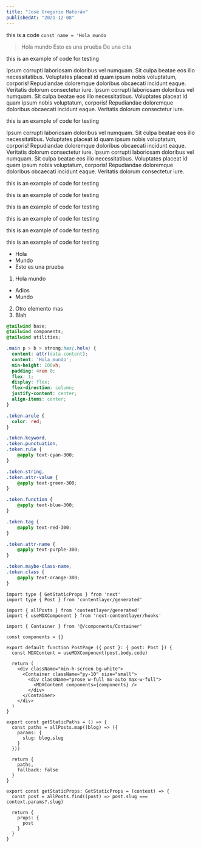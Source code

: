 ```yaml
---
title: "José Gregorio Materán"
publishedAt: "2021-12-08"
---
```


this is a code ``const name = 'Hola mundo`` 

> Hola mundo
> Esto es una prueba
> De una cita

this is an example of code for testing 

Ipsum corrupti laboriosam doloribus vel numquam. Sit culpa beatae eos illo necessitatibus. Voluptates placeat id quam ipsum nobis voluptatum, corporis! Repudiandae doloremque doloribus obcaecati incidunt eaque. Veritatis dolorum consectetur iure.
Ipsum corrupti laboriosam doloribus vel numquam. Sit culpa beatae eos illo necessitatibus. Voluptates placeat id quam ipsum nobis voluptatum, corporis! Repudiandae doloremque doloribus obcaecati incidunt eaque. Veritatis dolorum consectetur iure.

this is an example of code for testing

Ipsum corrupti laboriosam doloribus vel numquam. Sit culpa beatae eos illo necessitatibus. Voluptates placeat id quam ipsum nobis voluptatum, corporis! Repudiandae doloremque doloribus obcaecati incidunt eaque. Veritatis dolorum consectetur iure.
Ipsum corrupti laboriosam doloribus vel numquam. Sit culpa beatae eos illo necessitatibus. Voluptates placeat id quam ipsum nobis voluptatum, corporis! Repudiandae doloremque doloribus obcaecati incidunt eaque. Veritatis dolorum consectetur iure.

this is an example of code for testing

this is an example of code for testing

this is an example of code for testing

this is an example of code for testing

this is an example of code for testing

this is an example of code for testing

* Hola
* Mundo
* Esto es una prueba

1. Hola mundo
  * Adios
  * Mundo
2. Otro elemento mas
3. Blah 

```css {2-3}
@tailwind base;
@tailwind components;
@tailwind utilities;

.main p > b > strong:has(.hola) {
  content: attr(data-content);
  content: 'Hola mundo';
  min-height: 100vh;
  padding: 4rem 0;
  flex: 1;
  display: flex;
  flex-direction: column;
  justify-content: center;
  align-items: center;
}

.token.arule {
  color: red;
}

.token.keyword,
.token.punctuation,
.token.rule {
	@apply text-cyan-300;
}

.token.string,
.token.attr-value {
	@apply text-green-300;
}

.token.function {
	@apply text-blue-300;
}

.token.tag {
	@apply text-red-300;
}

.token.attr-name {
	@apply text-purple-300;
}

.token.maybe-class-name,
.token.class {
	@apply text-orange-300;
}
```

```tsx
import type { GetStaticProps } from 'next'
import type { Post } from 'contentlayer/generated'

import { allPosts } from 'contentlayer/generated'
import { useMDXComponent } from 'next-contentlayer/hooks'

import { Container } from '@/components/Container'

const components = {}

export default function PostPage ({ post }: { post: Post }) {
  const MDXContent = useMDXComponent(post.body.code)

  return (
    <div className="min-h-screen bg-white">
      <Container className="py-10" size="small">
        <div className="prose w-full mx-auto max-w-full">
          <MDXContent components={components} />
        </div>
      </Container>
    </div>
  )
}

export const getStaticPaths = () => {
  const paths = allPosts.map((blog) => ({
    params: {
      slug: blog.slug
    }
  }))

  return {
    paths,
    fallback: false
  }
}

export const getStaticProps: GetStaticProps = (context) => {
  const post = allPosts.find((post) => post.slug === context.params?.slug)

  return {
    props: {
      post
    }
  }
}
```
